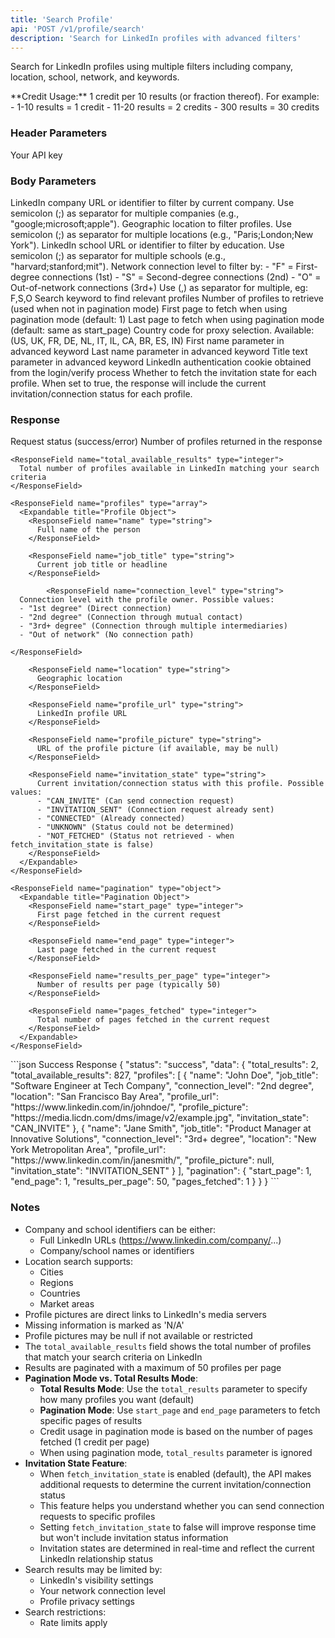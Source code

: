 ```yaml
---
title: 'Search Profile'
api: 'POST /v1/profile/search'
description: 'Search for LinkedIn profiles with advanced filters'
---
```


Search for LinkedIn profiles using multiple filters including company, location, school, network, and keywords.

<Note>
  **Credit Usage:** 1 credit per 10 results (or fraction thereof). For example:
  - 1-10 results = 1 credit
  - 11-20 results = 2 credits
  - 300 results = 30 credits
</Note>

### Header Parameters

<ParamField header="x-api-key" type="string" required>
  Your API key
</ParamField>

### Body Parameters

<ParamField body="company_url" type="string">
  LinkedIn company URL or identifier to filter by current company.
  Use semicolon (;) as separator for multiple companies (e.g., "google;microsoft;apple").
</ParamField>

<ParamField body="location" type="string">
  Geographic location to filter profiles.
  Use semicolon (;) as separator for multiple locations (e.g., "Paris;London;New York").
</ParamField>

<ParamField body="school_url" type="string">
  LinkedIn school URL or identifier to filter by education.
  Use semicolon (;) as separator for multiple schools (e.g., "harvard;stanford;mit").
</ParamField>

<ParamField body="network" type="string">
  Network connection level to filter by:
  - "F" = First-degree connections (1st)
  - "S" = Second-degree connections (2nd)
  - "O" = Out-of-network connections (3rd+)
  Use (,) as separator for multiple, eg: F,S,O
</ParamField>

<ParamField body="keyword" type="string">
  Search keyword to find relevant profiles
</ParamField>

<ParamField body="total_results" type="integer" default="10">
  Number of profiles to retrieve (used when not in pagination mode)
</ParamField>

<ParamField body="start_page" type="integer">
  First page to fetch when using pagination mode (default: 1)
</ParamField>

<ParamField body="end_page" type="integer">
  Last page to fetch when using pagination mode (default: same as start_page)
</ParamField>

<ParamField body="country" type="string" default="FR">
  Country code for proxy selection. Available: (US, UK, FR, DE, NL, IT, IL, CA, BR, ES, IN)
</ParamField>

<ParamField body="first_name" type="string" default="">
  First name parameter in advanced keyword
</ParamField>

<ParamField body="last_name" type="string" default="">
  Last name parameter in advanced keyword
</ParamField>

<ParamField body="title" type="string" default="">
  Title text parameter in advanced keyword
</ParamField>

<ParamField body="login_token" type="string" required>
  LinkedIn authentication cookie obtained from the login/verify process
</ParamField>

<ParamField body="fetch_invitation_state" type="boolean" default="true">
  Whether to fetch the invitation state for each profile. When set to true, the response will include the current invitation/connection status for each profile.
</ParamField>

### Response

<ResponseField name="status" type="string">
  Request status (success/error)
</ResponseField>

<ResponseField name="data" type="object">
  <Expandable title="Properties">
    <ResponseField name="total_results" type="integer">
      Number of profiles returned in the response
    </ResponseField>
    
    <ResponseField name="total_available_results" type="integer">
      Total number of profiles available in LinkedIn matching your search criteria
    </ResponseField>

    <ResponseField name="profiles" type="array">
      <Expandable title="Profile Object">
        <ResponseField name="name" type="string">
          Full name of the person
        </ResponseField>

        <ResponseField name="job_title" type="string">
          Current job title or headline
        </ResponseField>

            <ResponseField name="connection_level" type="string">
      Connection level with the profile owner. Possible values:
      - "1st degree" (Direct connection)
      - "2nd degree" (Connection through mutual contact)
      - "3rd+ degree" (Connection through multiple intermediaries)
      - "Out of network" (No connection path)

    </ResponseField>

        <ResponseField name="location" type="string">
          Geographic location
        </ResponseField>

        <ResponseField name="profile_url" type="string">
          LinkedIn profile URL
        </ResponseField>

        <ResponseField name="profile_picture" type="string">
          URL of the profile picture (if available, may be null)
        </ResponseField>

        <ResponseField name="invitation_state" type="string">
          Current invitation/connection status with this profile. Possible values:
          - "CAN_INVITE" (Can send connection request)
          - "INVITATION_SENT" (Connection request already sent)
          - "CONNECTED" (Already connected)
          - "UNKNOWN" (Status could not be determined)
          - "NOT_FETCHED" (Status not retrieved - when fetch_invitation_state is false)
        </ResponseField>
      </Expandable>
    </ResponseField>
    
    <ResponseField name="pagination" type="object">
      <Expandable title="Pagination Object">
        <ResponseField name="start_page" type="integer">
          First page fetched in the current request
        </ResponseField>

        <ResponseField name="end_page" type="integer">
          Last page fetched in the current request
        </ResponseField>

        <ResponseField name="results_per_page" type="integer">
          Number of results per page (typically 50)
        </ResponseField>

        <ResponseField name="pages_fetched" type="integer">
          Total number of pages fetched in the current request
        </ResponseField>
      </Expandable>
    </ResponseField>
  </Expandable>
</ResponseField>

<ResponseExample>
```json Success Response
{
  "status": "success",
  "data": {
    "total_results": 2,
    "total_available_results": 827,
    "profiles": [
      {
        "name": "John Doe",
        "job_title": "Software Engineer at Tech Company",
        "connection_level": "2nd degree",
        "location": "San Francisco Bay Area",
        "profile_url": "https://www.linkedin.com/in/johndoe/",
        "profile_picture": "https://media.licdn.com/dms/image/v2/example.jpg",
        "invitation_state": "CAN_INVITE"
      },
      {
        "name": "Jane Smith",
        "job_title": "Product Manager at Innovative Solutions",
        "connection_level": "3rd+ degree",
        "location": "New York Metropolitan Area",
        "profile_url": "https://www.linkedin.com/in/janesmith/",
        "profile_picture": null,
        "invitation_state": "INVITATION_SENT"
      }
    ],
    "pagination": {
      "start_page": 1,
      "end_page": 1,
      "results_per_page": 50,
      "pages_fetched": 1
    }
  }
}
```
</ResponseExample>

### Notes
- Company and school identifiers can be either:
  - Full LinkedIn URLs (https://www.linkedin.com/company/...)
  - Company/school names or identifiers
- Location search supports:
  - Cities
  - Regions
  - Countries
  - Market areas
- Profile pictures are direct links to LinkedIn's media servers
- Missing information is marked as 'N/A'
- Profile pictures may be null if not available or restricted
- The `total_available_results` field shows the total number of profiles that match your search criteria on LinkedIn
- Results are paginated with a maximum of 50 profiles per page
- **Pagination Mode vs. Total Results Mode**:
  - **Total Results Mode**: Use the `total_results` parameter to specify how many profiles you want (default)
  - **Pagination Mode**: Use `start_page` and `end_page` parameters to fetch specific pages of results
  - Credit usage in pagination mode is based on the number of pages fetched (1 credit per page)
  - When using pagination mode, `total_results` parameter is ignored
- **Invitation State Feature**:
  - When `fetch_invitation_state` is enabled (default), the API makes additional requests to determine the current invitation/connection status
  - This feature helps you understand whether you can send connection requests to specific profiles
  - Setting `fetch_invitation_state` to false will improve response time but won't include invitation status information
  - Invitation states are determined in real-time and reflect the current LinkedIn relationship status
- Search results may be limited by:
  - LinkedIn's visibility settings
  - Your network connection level
  - Profile privacy settings
- Search restrictions:
  - Rate limits apply